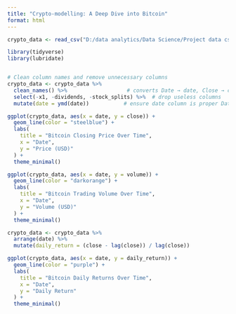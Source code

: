 ```yaml
---
title: "Crypto-modelling: A Deep Dive into Bitcoin"
format: html
---
```


```r
crypto_data <- read_csv("D:/data analytics/Data Science/Project data csv/Bitcoin.csv")  # Change path!

```

```r
library(tidyverse)
library(lubridate)


# Clean column names and remove unnecessary columns
crypto_data <- crypto_data %>%
  clean_names() %>%                   # converts Date → date, Close → close etc.
  select(-x1, -dividends, -stock_splits) %>%  # drop useless columns
  mutate(date = ymd(date))           # ensure date column is proper Date class

```


```r
ggplot(crypto_data, aes(x = date, y = close)) +
  geom_line(color = "steelblue") +
  labs(
    title = "Bitcoin Closing Price Over Time",
    x = "Date",
    y = "Price (USD)"
  ) +
  theme_minimal()

```

```r
ggplot(crypto_data, aes(x = date, y = volume)) +
  geom_line(color = "darkorange") +
  labs(
    title = "Bitcoin Trading Volume Over Time",
    x = "Date",
    y = "Volume (USD)"
  ) +
  theme_minimal()

```


```r
crypto_data <- crypto_data %>%
  arrange(date) %>%
  mutate(daily_return = (close - lag(close)) / lag(close))

ggplot(crypto_data, aes(x = date, y = daily_return)) +
  geom_line(color = "purple") +
  labs(
    title = "Bitcoin Daily Returns Over Time",
    x = "Date",
    y = "Daily Return"
  ) +
  theme_minimal()

```